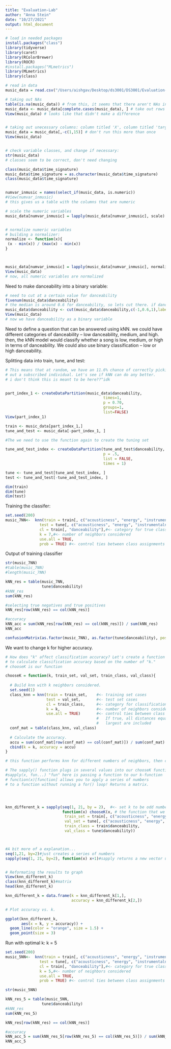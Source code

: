```yaml
---
title: "Evaluation-Lab"
author: "Anna Stein"
date: "10/27/2021"
output: html_document
---
```



```r
# load in needed packages
install.packages("class")  
library(tidyverse)
library(caret)
library(RColorBrewer)
library(ROCR)
#install.packages("MLmetrics")
library(MLmetrics)
library(class)
```

```r
# read in data
music_data = read.csv("/Users/aishgav/Desktop/ds3001/DS3001/Evaluation-Lab/data.csv")
```


```r
# taking out NAs
table(is.na(music_data)) # from this, it seems that there aren't NAs in this dataframe 
music_data <- music_data[complete.cases(music_data), ] # take out rows that contain NAs
View(music_data) # looks like that didn't make a difference


# taking out unecessary columns: column titled 'X', column titled 'target'
music_data = music_data[,-c(1,15)] # don't run this more than once 
View(music_data)


# check variable classes, and change if necessary: 
str(music_data)
# classes seem to be correct, don't need changing

class(music_data$time_signature)
music_data$time_signature = as.character(music_data$time_signature)
class(music_data$time_signature)


numvar_inmusic = names(select_if(music_data, is.numeric))
#View(numvar_inmusic)
# this gives us a table with the columns that are numeric

# scale the numeric variables
music_data[numvar_inmusic] = lapply(music_data[numvar_inmusic], scale)


# normalize numeric variables 
# building a normalizer: 
normalize <- function(x){
 (x - min(x)) / (max(x) - min(x))
}



music_data[numvar_inmusic] = lapply(music_data[numvar_inmusic], normalize)
View(music_data)
# now, all numeric variables are normalized 
```

Need to make danceability into a binary variable: 
```r
# need to cut at a certain value for danceability
fivenum(music_data$danceability)
# the median is around 0.6 for danceability, so lets cut there. if danceability is above a 0.6, the song is highly danceable. Otherwise, the song has a low level of danceability. 
music_data$danceability <- cut(music_data$danceability,c(-1,0.6,1),labels = c(0,1))
View(music_data)
# now we have danceability as a binary variable 
```


Need to define a question that can be answered using kNN. 
we could have different categories of danceability -- low danceability, medium, and high. 
then, the kNN model would classify whether a song is low, medium, or high in terms of danceability. 
We could also use binary classification -- low or high danceability. 




Splitting data into train, tune, and test: 
```r


# This means that at random, we have an 11.6% chance of correctly picking
# out a subscribed individual. Let's see if kNN can do any better.
# i don't think this is meant to be here??^idk


part_index_1 <- createDataPartition(music_data$danceability,
                                           times=1,
                                           p = 0.70,
                                           groups=1,
                                           list=FALSE)
View(part_index_1)

train <- music_data[part_index_1,]
tune_and_test <- music_data[-part_index_1, ]

#The we need to use the function again to create the tuning set 

tune_and_test_index <- createDataPartition(tune_and_test$danceability,
                                           p = .5,
                                           list = FALSE,
                                           times = 1)

tune <- tune_and_test[tune_and_test_index, ]
test <- tune_and_test[-tune_and_test_index, ]

dim(train)
dim(tune)
dim(test)
```





Training the classifer: 
```r
set.seed(200)
music_7NN<-  knn(train = train[, c("acousticness", "energy", "instrumentalness","liveness","tempo")],#<- training set cases # the variables we want to look at OTHER than danceability (i'm pretty sure)
               test = tune[, c("acousticness", "energy", "instrumentalness","liveness","tempo")],    #<- test set cases
               cl = train[, "danceability"],#<- category for true classification # this would be danceability????
               k = 7,#<- number of neighbors considered
               use.all = TRUE,
               prob = TRUE) #<- control ties between class assignments If true, all distances equal to the kth largest are included

```

Output of training classifier 
```r
str(music_7NN)
#table(music_7NN)
#length(music_7NN)
```

```r
kNN_res = table(music_7NN,
                tune$danceability)
#kNN_res
sum(kNN_res)
```


```r
#selecting true negatives and true positives 
kNN_res[row(kNN_res) == col(kNN_res)]

#accuracy
kNN_acc = sum(kNN_res[row(kNN_res) == col(kNN_res)]) / sum(kNN_res)
kNN_acc
```

```r
confusionMatrix(as.factor(music_7NN), as.factor(tune$danceability), positive = "1", dnn=c("Prediction", "Actual"), mode = "sens_spec")
```
We want to change k for higher accuracy. 

```r
# How does "k" affect classification accuracy? Let's create a function
# to calculate classification accuracy based on the number of "k."
# chooseK is our function

chooseK = function(k, train_set, val_set, train_class, val_class){  
  
  # Build knn with k neighbors considered.
  set.seed(1)
  class_knn = knn(train = train_set,    #<- training set cases
                  test = val_set,       #<- test set cases
                  cl = train_class,     #<- category for classification
                  k = k,                #<- number of neighbors considered
                  use.all = TRUE)       #<- control ties between class assignments
                                        #   If true, all distances equal to the kth 
                                        #   largest are included
  conf_mat = table(class_knn, val_class)
  
  # Calculate the accuracy.
  accu = sum(conf_mat[row(conf_mat) == col(conf_mat)]) / sum(conf_mat)                         
  cbind(k = k, accuracy = accu)
}

# this function performs knn for different numbers of neighbors, then calculates the accuracy associated with that number of neigbors (k)
```



```r
# The sapply() function plugs in several values into our chooseK function.
#sapply(x, fun...) "fun" here is passing a function to our k-function
# function(x)[function] allows you to apply a series of numbers
# to a function without running a for() loop! Returns a matrix.




knn_different_k = sapply(seq(1, 21, by = 2),  #<- set k to be odd number from 1 to 21
                         function(x) chooseK(x, # the function that we're using with each value of k
                          train_set = train[, c("acousticness", "energy", "instrumentalness","liveness","tempo")],
                          val_set = tune[, c("acousticness", "energy", "instrumentalness","liveness","tempo")],
                          train_class = train$danceability,
                          val_class = tune$danceability))



#A bit more of a explanation...
seq(1,21, by=2)#just creates a series of numbers
sapply(seq(1, 21, by=2), function(x) x+1)#sapply returns a new vector using the series of numbers and some calculation that is repeated over the vector of numbers 


# Reformating the results to graph
View(knn_different_k)
class(knn_different_k)#matrix 
head(knn_different_k)

knn_different_k = data.frame(k = knn_different_k[1,],
                             accuracy = knn_different_k[2,])

# Plot accuracy vs. k.

ggplot(knn_different_k,
       aes(x = k, y = accuracy)) +
  geom_line(color = "orange", size = 1.5) +
  geom_point(size = 3)
```


Run with optimal k: k = 5

```r

set.seed(200)
music_5NN<-  knn(train = train[, c("acousticness", "energy", "instrumentalness","liveness","tempo")],#<- training set cases # the variables we want to look at OTHER than danceability (i'm pretty sure)
               test = tune[, c("acousticness", "energy", "instrumentalness","liveness","tempo")],    #<- test set cases
               cl = train[, "danceability"],#<- category for true classification # this would be danceability????
               k = 5,#<- number of neighbors considered
               use.all = TRUE,
               prob = TRUE) #<- control ties between class assignments If true, all distances equal to the kth largest are included

str(music_5NN)

```

```r
kNN_res_5 = table(music_5NN,
                tune$danceability)
#kNN_res
sum(kNN_res_5)

kNN_res[row(kNN_res) == col(kNN_res)]

#accuracy
kNN_acc_5 = sum(kNN_res_5[row(kNN_res_5) == col(kNN_res_5)]) / sum(kNN_res_5)
kNN_acc_5
```
